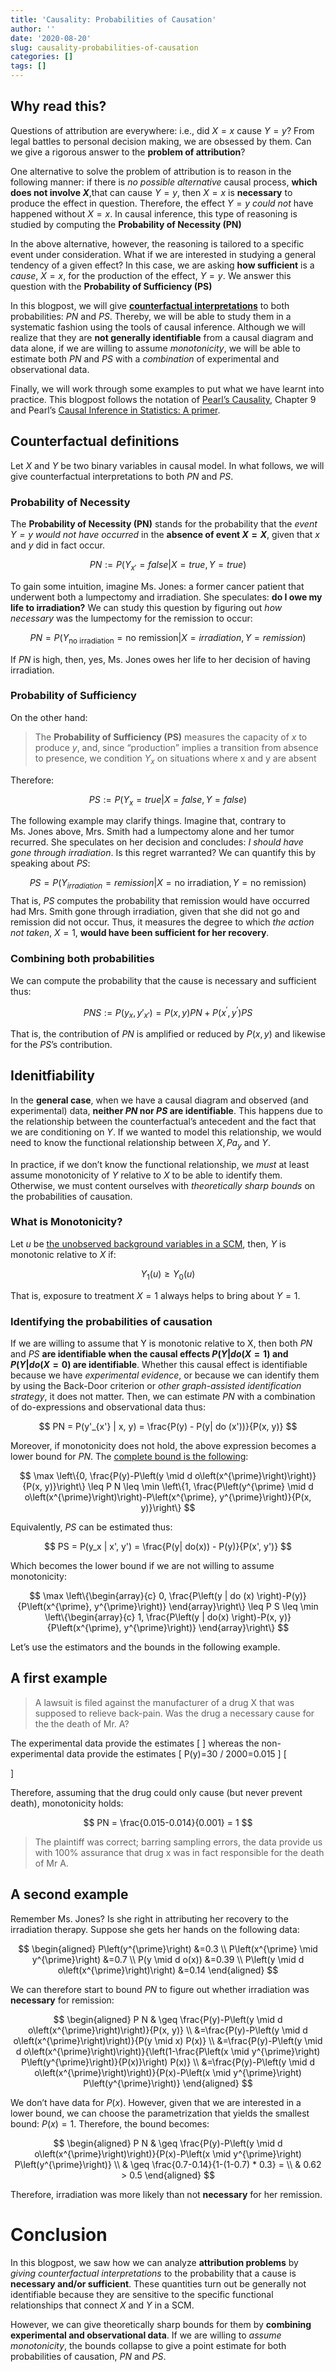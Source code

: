 ```yaml
---
title: 'Causality: Probabilities of Causation'
author: ''
date: '2020-08-20'
slug: causality-probabilities-of-causation
categories: []
tags: []
---
```


## Why read this?

Questions of attribution are everywhere: i.e., did $X=x$ cause $Y=y$? From legal battles to personal decision making, we are obsessed by them. Can we give a rigorous answer to the **problem of attribution**?

One alternative to solve the problem of attribution is to reason in the following manner: if there is *no possible alternative* causal process,  **which does not involve $X$**,that can cause $Y=y$, then $X=x$ is **necessary** to produce the effect in question. Therefore, the effect $Y=y$ *could not* have happened without $X=x$. In causal inference, this type of reasoning is studied by computing the **Probability of Necessity (PN)**

In the above alternative, however, the reasoning is tailored to a specific event under consideration. What if we are interested in studying a general tendency of a given effect? In this case, we are asking **how sufficient** is a *cause*, $X=x$, for the production of the effect, $Y=y$. We answer this question with the **Probability of Sufficiency (PS)**

In this blogpost, we will give [**counterfactual interpretations**](https://david-salazar.github.io/2020/08/10/causality-counterfactuals-clash-of-worlds/) to both probabilities: $PN$ and $PS$. Thereby, we will be able to study them in a systematic fashion using the tools of causal inference. Although we will realize that they are **not generally identifiable** from a causal diagram and data alone, if we are willing to assume *monotonicity*, we will be able to estimate both $PN$ and $PS$ with a *combination* of experimental and observational data.

Finally, we will work through some examples to put what we have learnt into practice. This blogpost follows the notation of [Pearl's Causality](http://bayes.cs.ucla.edu/BOOK-2K/), Chapter 9 and Pearl's [Causal Inference in Statistics: A primer](http://bayes.cs.ucla.edu/PRIMER/). 

## Counterfactual definitions

Let $X$ and $Y$ be two binary variables in causal model. In what follows, we will give counterfactual interpretations to both $PN$ and $PS$.

### Probability of Necessity

The **Probability of Necessity (PN)** stands for the probability that the *event $Y=y$ would not have occurred* in the **absence of event $X=X$**, given that $x$ and $y$ did in fact occur. 

$$
PN := P(Y_{x'} = false | X = true, Y = true)
$$

To gain some intuition, imagine Ms. Jones: a former cancer patient that underwent both a lumpectomy and irradiation. She speculates: **do I owe my life to irradiation?** We can study this question by figuring out *how necessary* was the lumpectomy for the remission to occur:

$$
PN = P(Y_{\text{no irradiation}} = \text{no remission}| X = irradiation, Y = remission)
$$

If $PN$ is high, then, yes, Ms. Jones owes her life to her decision of having irradiation. 

### Probability of Sufficiency

On the other hand:

> The **Probability of Sufficiency (PS)** measures the capacity of $x$ to produce $y$, and, since "production" implies a transition from absence to presence, we condition $Y_x$ on situations where x and y are absent

Therefore:

$$
PS := P(Y_x = true | X = false, Y = false)
$$

The following example may clarify things. Imagine that, contrary to Ms. Jones above, Mrs. Smith had a lumpectomy alone and her tumor recurred. She speculates on her decision and concludes: *I should have gone through irradiation*. Is this regret warranted? We can quantify this by speaking about $PS$:

$$
PS = P(Y_{irradiation} = remission| X = \text{no irradiation}, Y = \text{no remission})
$$
That is, $PS$ computes the probability that remission would have occurred had Mrs. Smith gone through irradiation, given that she did not go and remission did not occur. Thus, it measures the degree to which *the action not taken*, $X=1$, **would have been sufficient for her recovery**.

### Combining both probabilities

We can compute the probability that the cause is necessary and sufficient thus:

$$
P N S:= P(y_{x}, y'_{x'}) =P(x, y) P N+P\left(x^{\prime}, y^{\prime}\right) P S
$$

That is, the contribution of $PN$ is amplified or reduced by $P(x, y)$ and likewise for the $PS$'s contribution. 

## Idenitfiability

In the **general case**, when we have a causal diagram and observed (and experimental) data, **neither $PN$ nor $PS$ are identifiable**. This happens due to the relationship between the counterfactual's antecedent and the fact that we are conditioning on $Y$. If we wanted to model this relationship, we would need to know the functional relationship between $X, Pa_y$ and $Y$.

In practice, if we don't know the functional relationship, we *must* at least assume monotonicity of $Y$ relative to $X$ to be able to identify them. Otherwise, we must content ourselves with *theoretically sharp bounds* on the probabilities of causation. 

### What is Monotonicity?

Let $u$ be [the unobserved background variables in a SCM](https://david-salazar.github.io/2020/08/10/causality-counterfactuals-clash-of-worlds/), then, $Y$ is monotonic relative to $X$ if:

$$
Y_1(u) \geq Y_0 (u)
$$

That is, exposure to treatment $X=1$ always helps to bring about $Y=1$.

### Identifying the probabilities of causation

If we are willing to assume that Y is monotonic relative to X, then both $PN$ and $PS$ **are identifiable when the causal effects $P(Y| do(X=1)$ and $P(Y| do(X=0)$ are identifiable**. Whether this causal effect is identifiable because we have *experimental evidence*, or because we can identify them by using the Back-Door criterion or *other graph-assisted identification strategy*, it does not matter. Then, we can estimate $PN$ with a combination of do-expressions and observational data thus:

$$
PN = P(y'_{x'} | x, y) = \frac{P(y) - P(y| do (x'))}{P(x, y)}
$$

Moreover, if monotonicity does not hold, the above expression becomes a lower bound for $PN$. The [complete bound is the following](https://ftp.cs.ucla.edu/pub/stat_ser/R271-U.pdf):

$$
\max \left\{0, \frac{P(y)-P\left(y \mid d o\left(x^{\prime}\right)\right)}{P(x, y)}\right\} \leq P N \leq \min \left\{1, \frac{P\left(y^{\prime} \mid d o\left(x^{\prime}\right)\right)-P\left(x^{\prime}, y^{\prime}\right)}{P(x, y)}\right\}
$$

Equivalently, $PS$ can be estimated thus:

$$
PS = P(y_x | x', y') = \frac{P(y| do(x)) - P(y)}{P(x', y')}
$$

Which becomes the lower bound if we are not willing to assume monotonicity:

$$
\max \left\{\begin{array}{c}
0,
\frac{P\left(y | do (x) \right)-P(y)}{P\left(x^{\prime}, y^{\prime}\right)}
\end{array}\right\} \leq P S \leq \min \left\{\begin{array}{c}
1, 
\frac{P\left(y | do(x) \right)-P(x, y)}{P\left(x^{\prime}, y^{\prime}\right)}
\end{array}\right\}
$$

Let's use the estimators and the bounds in the following example.

## A first example

> A lawsuit is filed against the manufacturer of a drug X that was supposed to relieve back-pain. Was the drug a necessary cause for the the death of Mr. A?

The experimental data provide the estimates
\[
\begin{aligned}
P(y \mid d o(x)) &=16 / 1000=0.016 \\
P\left(y \mid d o\left(x^{\prime}\right)\right) &=14 / 1000=0.014
\end{aligned}
\]
whereas the non-experimental data provide the estimates
\[
P(y)=30 / 2000=0.015
\]
\[
\begin{array}{l}
P(x, y)=2 / 2000=0.001 \\
P(y \mid x)=2 / 1000=0.002 \\
P\left(y \mid x^{\prime}\right)=28 / 1000=0.028
\end{array}
\]

Therefore, assuming that the drug could only cause (but never prevent death), monotonicity holds:

$$
PN = \frac{0.015-0.014}{0.001} = 1
$$

> The plaintiff was correct; barring sampling errors, the data provide us with 100% assurance that drug x was in fact responsible for the death of Mr A. 

## A second example

Remember Ms. Jones? Is she right in attributing her recovery to the irradiation therapy. Suppose she gets her hands on the following data:

$$
\begin{aligned}
P\left(y^{\prime}\right) &=0.3 \\
P\left(x^{\prime} \mid y^{\prime}\right) &=0.7 \\
P(y \mid d o(x)) &=0.39 \\
P\left(y \mid d o\left(x^{\prime}\right)\right) &=0.14
\end{aligned}
$$

We can therefore start to bound $PN$ to figure out whether irradiation was **necessary** for remission:

$$
\begin{aligned}
P N & \geq \frac{P(y)-P\left(y \mid d o\left(x^{\prime}\right)\right)}{P(x, y)} \\
&=\frac{P(y)-P\left(y \mid d o\left(x^{\prime}\right)\right)}{P(y \mid x) P(x)} \\
&=\frac{P(y)-P\left(y \mid d o\left(x^{\prime}\right)\right)}{\left(1-\frac{P\left(x \mid y^{\prime}\right) P\left(y^{\prime}\right)}{P(x)}\right) P(x)} \\
&=\frac{P(y)-P\left(y \mid d o\left(x^{\prime}\right)\right)}{P(x)-P\left(x \mid y^{\prime}\right) P\left(y^{\prime}\right)}
\end{aligned}
$$

We don't have data for $P(x)$. However, given that we are interested in a lower bound, we can choose the parametrization that yields the smallest bound: $P(x) = 1$. Therefore, the bound becomes:

$$
\begin{aligned}
P N & \geq \frac{P(y)-P\left(y \mid d o\left(x^{\prime}\right)\right)}{P(x)-P\left(x \mid y^{\prime}\right) P\left(y^{\prime}\right)} \\
& \geq \frac{0.7-0.14}{1-(1-0.7) * 0.3} = \\
& 0.62 > 0.5
\end{aligned}
$$

Therefore, irradiation was more likely than not **necessary** for her remission.

# Conclusion 

In this blogpost, we saw how we can analyze **attribution problems** by *giving counterfactual interpretations* to the probability that a cause is **necessary and/or sufficient**. These quantities turn out be generally not identifiable because they are sensitive to the specific functional relationships that connect $X$ and $Y$ in a SCM. 

However, we can give theoretically sharp bounds for them by **combining experimental and observational data**. If we are willing to *assume monotonicity*, the bounds collapse to give a point estimate for both probabilities of causation, $PN$ and $PS$.